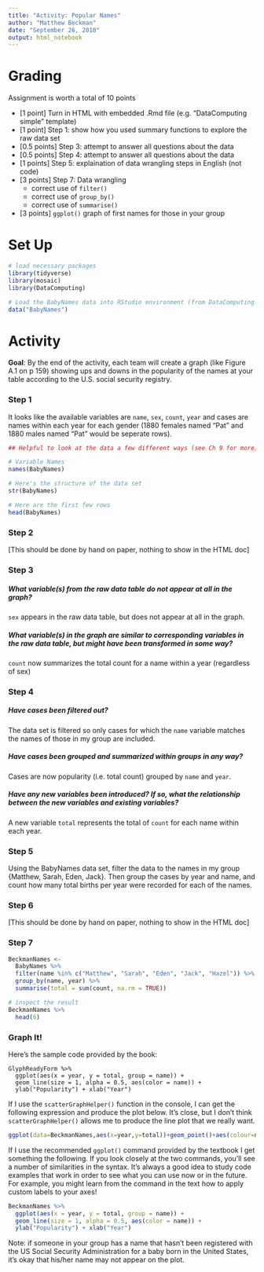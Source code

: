 ```yaml
---
title: "Activity: Popular Names"
author: "Matthew Beckman"
date: "September 26, 2018"
output: html_notebook
---
```



# Grading

Assignment is worth a total of 10 points

* [1 point] Turn in HTML with embedded .Rmd file (e.g. "DataComputing simple" template)
* [1 point] Step 1: show how you used summary functions to explore the raw data set
* [0.5 points] Step 3: attempt to answer all questions about the data
* [0.5 points] Step 4: attempt to answer all questions about the data
* [1 points] Step 5: explaination of data wrangling steps in English (not code)
* [3 points] Step 7: Data wrangling
    * correct use of `filter()`
    * correct use of `group_by()`
    * correct use of `summarise()`
* [3 points] `ggplot()` graph of first names for those in your group 



# Set Up

```r
# load necessary packages
library(tidyverse)
library(mosaic)
library(DataComputing)
```


```r
# Load the BabyNames data into RStudio environment (from DataComputing package)
data("BabyNames")

```

# Activity

**Goal**: By the end of the activity, each team will create a graph (like Figure A.1 on p 159) showing ups and downs in the popularity of the names at your table according to the U.S. social security registry.  


### Step 1

It looks like the available variables are `name`, `sex`, `count`, `year` and cases are names within each year for each gender (1880 females named "Pat" and 1880 males named "Pat" would be seperate rows).

```r
## Helpful to look at the data a few different ways (see Ch 9 for more).

# Variable Names
names(BabyNames)

# Here's the structure of the data set
str(BabyNames)

# Here are the first few rows
head(BabyNames)


```

### Step 2

[This should be done by hand on paper, nothing to show in the HTML doc]


### Step 3 

##### What variable(s) from the raw data table do not appear at all in the graph?

`sex` appears in the raw data table, but does not appear at all in the graph.

##### What variable(s) in the graph are similar to corresponding variables in the raw data table, but might have been transformed in some way?

`count` now summarizes the total count for a name within a year (regardless of sex)


### Step 4

##### Have cases been filtered out?
The data set is filtered so only cases for which the `name` variable matches the names of those in my group are included.

##### Have cases been grouped and summarized within groups in any way?
Cases are now popularity (i.e. total count) grouped by `name` and `year`.

##### Have any new variables been introduced?  If so, what the relationship between the new variables and existing variables?
A new variable `total` represents the total of `count` for each name within each year.

### Step 5

Using the BabyNames data set, filter the data to the names in my group {Matthew, Sarah, Eden, Jack}.  Then group the cases by year and name, and count how many total births per year were recorded for each of the names.  

### Step 6

[This should be done by hand on paper, nothing to show in the HTML doc]

### Step 7

```r
BeckmanNames <- 
  BabyNames %>%
  filter(name %in% c("Matthew", "Sarah", "Eden", "Jack", "Hazel")) %>%
  group_by(name, year) %>%
  summarise(total = sum(count, na.rm = TRUE))

# inspect the result
BeckmanNames %>%
  head(6)
```


### Graph It!

Here's the sample code provided by the book:

```
GlyphReadyForm %>%
  ggplot(aes(x = year, y = total, group = name)) + 
  geom_line(size = 1, alpha = 0.5, aes(color = name)) + 
  ylab("Popularity") + xlab("Year")
```

If I use the `scatterGraphHelper()` function in the console, I can get the following expression and produce the plot below.  It's close, but I don't think `scatterGraphHelper()` allows me to produce the line plot that we really want.

```r
ggplot(data=BeckmanNames,aes(x=year,y=total))+geom_point()+aes(colour=name) 
```


If I use the recommended `ggplot()` command provided by the textbook I get something the following.  If you look closely at the two commands, you'll see a number of similarities in the syntax.  It's always a good idea to study code examples that work in order to see what you can use now or in the future.  For example, you might learn from the command in the text how to apply custom labels to your axes!

```r
BeckmanNames %>%
  ggplot(aes(x = year, y = total, group = name)) + 
  geom_line(size = 1, alpha = 0.5, aes(color = name)) + 
  ylab("Popularity") + xlab("Year")
```

Note: if someone in your group has a name that hasn't been registered with the US Social Security Administration for a baby born in the United States, it's okay that his/her name may not appear on the plot.  